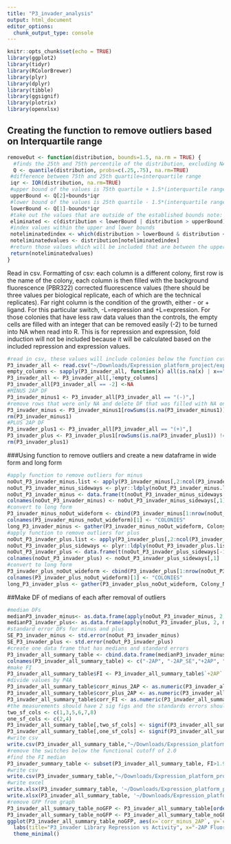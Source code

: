 ```yaml
---
title: "P3_invader_analysis"
output: html_document
editor_options: 
  chunk_output_type: console
---
```


```r
knitr::opts_chunk$set(echo = TRUE)
library(ggplot2)
library(tidyr)
library(RColorBrewer)
library(plyr)
library(dplyr)
library(tibble)
library(ggsignif)
library(plotrix)
library(openxlsx)
```

## Creating the function to remove outliers based on Interquartile range
```r
removeOut <- function(distribution, bounds=1.5, na.rm = TRUE) {
  #finds the 25th and 75th percentile of the distribution, excluding NAs
  Q <- quantile(distribution, probs=c(.25,.75), na.rm=TRUE) 
 #difference between 75th and 25th quartile=interquartile range
 iqr <- IQR(distribution, na.rm=TRUE)
 #upper bound of the values is 75th quartile + 1.5*(interquartile range) note: that 1.5 can be varied by changing bound
 upperBound <- Q[2]+bounds*iqr
 #lower bound of the values is 25th quartile - 1.5*(interquartile range)
 lowerBound <- Q[1]-bounds*iqr
 #take out the values that are outside of the established bounds note: that 1.5 can be varied by changing bound
 eliminated <- c(distribution < lowerBound | distribution > upperBound)
 #index values within the upper and lower bounds
 noteliminatedindex <- which(distribution > lowerBound & distribution < upperBound)
 noteliminatedvalues <- distribution[noteliminatedindex]
 #return those values which will be included that are between the upper and lower bounds 
 return(noteliminatedvalues)
}
```

Read in csv.
Formatting of csv: each column is a different colony, first row is the name of the colony, each column is then filled with the background fluorescence (PBR322) corrected fluorescence values (there should be three values per biological replicate, each of which are the technical replicates). Far right column is the condition of the growth, either - or + ligand. For this particular switch, -L=repression and +L=expression. For those colonies that have less raw data values than the controls, the empty cells are filled with an integer that can be removed easily (-2) to be turned into NA when read into R. 
This is for repression and expression, fold induction will not be included because it will be calculated based on the included repression and expression values.
```r
#read in csv, these values will include colonies below the function cut off which has been defined here as 2.0
P3_invader_all <- read.csv("~/Downloads/Expression_platform_project/expression_platform_files/library_data_files/P3_invader_data.csv", header=T)
empty_columns <- sapply(P3_invader_all, function(x) all(is.na(x) | x==""))
P3_invader_all <- P3_invader_all[,!empty_columns]
P3_invader_all[P3_invader_all == -2] <-NA
#MINUS 2AP DF
P3_invader_minus1 <- P3_invader_all[P3_invader_all == "(-)",]
#remove rows that were only NA and delete DF that was filled with NA only columns
P3_invader_minus <- P3_invader_minus1[rowSums(is.na(P3_invader_minus1)) !=ncol(P3_invader_minus1),]
rm(P3_invader_minus1)
#PLUS 2AP DF
P3_invader_plus1 <- P3_invader_all[P3_invader_all == "(+)",]
P3_invader_plus <- P3_invader_plus1[rowSums(is.na(P3_invader_plus1)) !=ncol(P3_invader_plus1),]
rm(P3_invader_plus1)
```
###Using function to remove outliers and create a new dataframe in wide form and long form
```r
#apply function to remove outliers for minus
noOut_P3_invader_minus.list <- apply(P3_invader_minus[,2:ncol(P3_invader_minus)], 2, removeOut, na.rm=TRUE)
noOut_P3_invader_minus_sideways <- plyr::ldply(noOut_P3_invader_minus.list, rbind)
noOut_P3_invader_minus <- data.frame(t(noOut_P3_invader_minus_sideways[-1]))
colnames(noOut_P3_invader_minus) <- noOut_P3_invader_minus_sideways[,1]
#convert to long form
P3_invader_minus_noOut_wideform <- cbind(P3_invader_minus[1:nrow(noOut_P3_invader_minus),1],noOut_P3_invader_minus[,1:ncol(noOut_P3_invader_minus)])
colnames(P3_invader_minus_noOut_wideform)[1] <- "COLONIES"
long_P3_invader_minus <- gather(P3_invader_minus_noOut_wideform, Colony_Name, Fluorescence, -COLONIES)
#apply function to remove outliers for plus
noOut_P3_invader_plus.list <- apply(P3_invader_plus[,2:ncol(P3_invader_plus)], 2, removeOut, na.rm=TRUE)
noOut_P3_invader_plus_sideways <- plyr::ldply(noOut_P3_invader_plus.list, rbind)
noOut_P3_invader_plus <- data.frame(t(noOut_P3_invader_plus_sideways[-1]))
colnames(noOut_P3_invader_plus) <- noOut_P3_invader_plus_sideways[,1]
#convert to long form
P3_invader_plus_noOut_wideform <- cbind(P3_invader_plus[1:nrow(noOut_P3_invader_plus),1],noOut_P3_invader_plus[,1:ncol(noOut_P3_invader_plus)])
colnames(P3_invader_plus_noOut_wideform)[1] <- "COLONIES"
long_P3_invader_plus <- gather(P3_invader_plus_noOut_wideform, Colony_Name, Fluorescence, -COLONIES)
```

##Make DF of medians of each after removal of outliers 
```r
#median DFs
medianP3_invader_minus<- as.data.frame(apply(noOut_P3_invader_minus, 2, median, na.rm=TRUE))
medianP3_invader_plus<- as.data.frame(apply(noOut_P3_invader_plus, 2, median, na.rm=TRUE))
#standard error DFs for minus and plus
SE_P3_invader_minus <- std.error(noOut_P3_invader_minus)
SE_P3_invader_plus <- std.error(noOut_P3_invader_plus)
#create one data frame that has medians and standard errors
P3_invader_all_summary_table <- cbind.data.frame(medianP3_invader_minus, SE_P3_invader_minus, medianP3_invader_plus, SE_P3_invader_plus)
colnames(P3_invader_all_summary_table) <- c("-2AP", "-2AP_SE","+2AP", "+2AP_SE")
#make FI
P3_invader_all_summary_table$FI <- P3_invader_all_summary_table$`+2AP` / P3_invader_all_summary_table$`-2AP`
#divide values by P4A
P3_invader_all_summary_table$corr_minus_2AP <- as.numeric(P3_invader_all_summary_table$'-2AP')/P3_invader_all_summary_table[c("P4A"),c("-2AP")]
P3_invader_all_summary_table$corr_plus_2AP <- as.numeric(P3_invader_all_summary_table$'+2AP')/P3_invader_all_summary_table[c("P4A"),c("+2AP")]
P3_invader_all_summary_table$corr_FI <- as.numeric(P3_invader_all_summary_table$FI)/P3_invader_all_summary_table[c("P4A"),c("FI")]
#the measurements should have 2 sig figs and the standards errors should have 1 sig fig
two_sf_cols <- c(1,3,5,6,7,8)
one_sf_cols <- c(2,4)
P3_invader_all_summary_table[,two_sf_cols] <- signif(P3_invader_all_summary_table[,two_sf_cols],2)
P3_invader_all_summary_table[,one_sf_cols] <- signif(P3_invader_all_summary_table[,one_sf_cols],1)
#write csv
write.csv(P3_invader_all_summary_table,"~/Downloads/Expression_platform_project/expression_platform_files/analysis/output_files/P3_invader/P3_invader_all_summary_table.csv", row.names = TRUE)
#remove the switches below the functional cutoff of 2.0
#find the FI median
P3_invader_summary_table <- subset(P3_invader_all_summary_table, FI>1.9)
#write csv
write.csv(P3_invader_summary_table,"~/Downloads/Expression_platform_project/expression_platform_files/analysis/output_files/P3_invader/P3_invader_summary_table.csv", row.names = TRUE)
#write excel
write.xlsx(P3_invader_summary_table, '~/Downloads/Expression_platform_project/expression_platform_files/analysis/output_files/P3_invader/P3_invader_summary_table.xlsx', rowNames = TRUE)
write.xlsx(P3_invader_all_summary_table, '~/Downloads/Expression_platform_project/expression_platform_files/analysis/output_files/P3_invader/P3_invader_all_summary_table.xlsx', rowNames = TRUE)
#remove GFP from graph
P3_invader_all_summary_table_noGFP <- P3_invader_all_summary_table[order(row.names(P3_invader_all_summary_table)),]
P3_invader_all_summary_table_noGFP <- P3_invader_all_summary_table_noGFP[-(1),]
ggplot(P3_invader_all_summary_table_noGFP, aes(x=`corr_minus_2AP`, y=`corr_FI`))+ geom_point(size=2, alpha=1, show.legend = FALSE)+
  labs(title="P3_invader Library Repression vs Activity", x="-2AP Fluorescence", y="Fold Induction")+
  theme_minimal()
```
